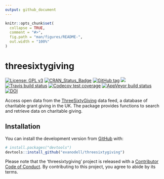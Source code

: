 ```yaml
---
output: github_document
---
```


<!-- README.md is generated from README.Rmd. Please edit that file -->

```r
knitr::opts_chunk$set(
  collapse = TRUE,
  comment = "#>",
  fig.path = "man/figures/README-",
  out.width = "100%"
)
```


# threesixtygiving

<!-- badges: start -->
[![License: GPL v3](https://img.shields.io/badge/License-GPLv3-blue.svg)](https://www.gnu.org/licenses/gpl-3.0)
[![CRAN_Status_Badge](https://www.r-pkg.org/badges/version/threesixtygiving)](https://cran.r-project.org/package=threesixtygiving)
[![GitHub tag](https://img.shields.io/github/tag/evanodell/threesixtygiving.svg)](https://github.com/evanodell/threesixtygiving)
[![](https://cranlogs.r-pkg.org/badges/grand-total/threesixtygiving)](https://dgrtwo.shinyapps.io/cranview/)
[![Travis build status](https://travis-ci.org/evanodell/threesixtygiving.svg?branch=master)](https://travis-ci.org/evanodell/threesixtygiving)
[![Codecov test coverage](https://codecov.io/gh/evanodell/threesixtygiving/branch/master/graph/badge.svg)](https://codecov.io/gh/evanodell/threesixtygiving?branch=master)
[![AppVeyor build status](https://ci.appveyor.com/api/projects/status/github/evanodell/threesixtygiving?branch=master&svg=true)](https://ci.appveyor.com/project/evanodell/threesixtygiving)
[![DOI](https://zenodo.org/badge/195080045.svg)](https://zenodo.org/badge/latestdoi/195080045)
<!-- badges: end -->


Access open data from the [ThreeSixtyGiving](https://www.threesixtygiving.org/) data feed, a database of charitable grant giving in the UK. The package provides functions to search and retrieve data on charitable giving.


## Installation
<!--
You can install the released version of threesixtygiving from [CRAN](https://CRAN.R-project.org) with:

``` r
install.packages("threesixtygiving")
```
-->

You can install the development version from [GitHub](https://github.com/) with:

``` r
# install.packages("devtools")
devtools::install_github("evanodell/threesixtygiving")
```


Please note that the 'threesixtygiving' project is released with a [Contributor Code of Conduct](https://github.com/evanodell/threesixtygiving/blob/master/CODE_OF_CONDUCT.md). By contributing to this project, you agree to abide by its terms.



